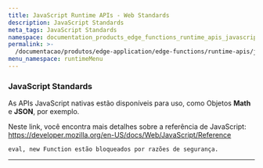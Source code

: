 ```yaml
---
title: JavaScript Runtime APIs - Web Standards
description: JavaScript Standards
meta_tags: JavaScript Standards
namespace: documentation_products_edge_functions_runtime_apis_javascript_webstandards
permalink: >-
  /documentacao/produtos/edge-application/edge-functions/runtime-apis/javascript/web-standards/
menu_namespace: runtimeMenu
---
```


### JavaScript Standards

As APIs JavaScript nativas estão disponíveis para uso, como Objetos **Math** e **JSON**, por exemplo.

Neste link, você encontra mais detalhes sobre a referência de JavaScript: https://developer.mozilla.org/en-US/docs/Web/JavaScript/Reference

    eval, new Function estão bloqueados por razões de segurança.





---

